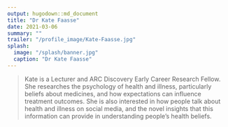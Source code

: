 ```yaml
---
output: hugodown::md_document
title: "Dr Kate Faasse"
date: 2021-03-06
summary: ""
trailer: "/profile_image/Kate-Faasse.jpg"
splash:
  image: "/splash/banner.jpg"
  caption: "Dr Kate Faasse"
---
```


> Kate is a Lecturer and ARC Discovery Early Career Research Fellow. She researches the psychology of health and illness, particularly beliefs about medicines, and how expectations can influence treatment outcomes. She is also interested in how people talk about health and illness on social media, and the novel insights that this information can provide in understanding people's health beliefs.
